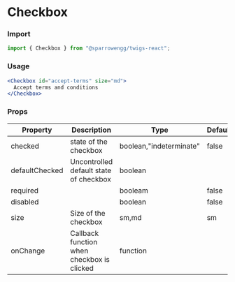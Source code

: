# Checkbox

### Import

```jsx
import { Checkbox } from "@sparrowengg/twigs-react";
```


### Usage 
```jsx live
<Checkbox id="accept-terms" size="md"> 
  Accept terms and conditions
</Checkbox>
```


### Props
| Property       | Description                                | Type                    | Default |
|----------------|--------------------------------------------|-------------------------|---------|
| checked        | state of the checkbox                      | boolean,"indeterminate" | false   |
| defaultChecked | Uncontrolled default state of checkbox     | boolean                 |         |
| required       |                                            | booleam                 | false   |
| disabled       |                                            | boolean                 | false   |
| size           | Size of the checkbox                       | sm,md                   | sm      |
| onChange       | Callback function when checkbox is clicked | function                |         |
